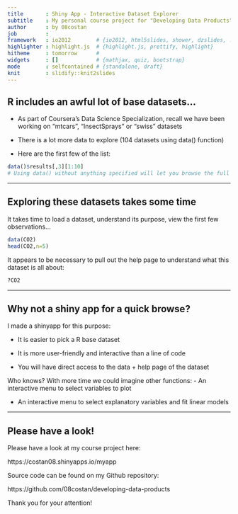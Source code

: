 ```yaml
---
title       : Shiny App - Interactive Dataset Explorer
subtitle    : My personal course project for "Developing Data Products" class
author      : by 08costan
job         : 
framework   : io2012        # {io2012, html5slides, shower, dzslides, ...}
highlighter : highlight.js  # {highlight.js, prettify, highlight}
hitheme     : tomorrow      # 
widgets     : []            # {mathjax, quiz, bootstrap}
mode        : selfcontained # {standalone, draft}
knit        : slidify::knit2slides
---
```

## R includes an awful lot of base datasets...

- As part of Coursera's Data Science Specialization, recall we have been working on "mtcars", "InsectSprays" or "swiss" datasets

- There is a lot more data to explore (104 datasets using data() function)

- Here are the first few of the list:
```r
data()$results[,3][1:10]
# Using data() without anything specified will let you browse the full dataset list
```

---

## Exploring these datasets takes some time

It takes time to load a dataset, understand its purpose, view the first few observations...

```r
data(CO2)
head(CO2,n=5)
```

It appears to be necessary to pull out the help page to understand what this dataset is all about:

```r
?CO2
```

---

## Why not a shiny app for a quick browse?

I made a shinyapp for this purpose:

- It is easier to pick a R base dataset

- It is more user-friendly and interactive than a line of code

- You will have direct access to the data + help page of the dataset



Who knows? With more time we could imagine other functions:
- An interactive menu to select variables to plot

- An interactive menu to select explanatory variables and fit linear models

---

## Please have a look!

Please have a look at my course project here:

https://costan08.shinyapps.io/myapp

Source code can be found on my Github repository:

https://github.com/08costan/developing-data-products

Thank you for your attention!